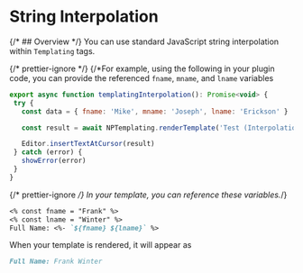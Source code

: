 
# String Interpolation

{/* ## Overview */}
You can use standard JavaScript string interpolation within `Templating` tags.

{/* prettier-ignore */}
{/*For example, using the following in your plugin code, you can provide the referenced `fname`, `mname`, and `lname` variables

```javascript
export async function templatingInterpolation(): Promise<void> {
 try {
   const data = { fname: 'Mike', mname: 'Joseph', lname: 'Erickson' }

   const result = await NPTemplating.renderTemplate('Test (Interpolation)', data)

   Editor.insertTextAtCursor(result)
 } catch (error) {
   showError(error)
 }
}
```

{/* prettier-ignore */}
In your template, you can reference these variables.*/}

<Callout
  type="info"
  title="INTERPOLATION"
  description="Make sure you use the standard interpolation ticks (`) around the text block which contains desired variables"
/>

```markdown
<% const fname = "Frank" %>
<% const lname = "Winter" %>
Full Name: <%- `${fname} ${lname}` %>
```

When your template is rendered, it will appear as

```markdown
Full Name: Frank Winter
```

